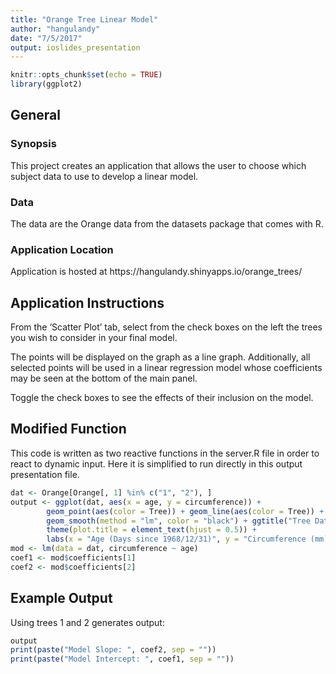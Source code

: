 ```yaml
---
title: "Orange Tree Linear Model"
author: "hangulandy"
date: "7/5/2017"
output: ioslides_presentation
---
```


```r
knitr::opts_chunk$set(echo = TRUE)
library(ggplot2)
```

## General

### Synopsis

This project creates an application that allows the user to choose which subject data to use to develop a linear model.

### Data 

The data are the Orange data from the datasets package that comes with R.

### Application Location

Application is hosted at https://hangulandy.shinyapps.io/orange_trees/

## Application Instructions

From the 'Scatter Plot' tab, select from the check boxes on the left the trees you wish to consider in your final model.

The points will be displayed on the graph as a line graph. Additionally, all selected points will be used in a linear regression model whose coefficients may be seen at the bottom of the main panel.

Toggle the check boxes to see the effects of their inclusion on the model.

## Modified Function

This code is written as two reactive functions in the server.R file in order to react to dynamic input.  Here it is simplified to run directly in this output presentation file.

```r
dat <- Orange[Orange[, 1] %in% c("1", "2"), ]
output <- ggplot(dat, aes(x = age, y = circumference)) + 
        geom_point(aes(color = Tree)) + geom_line(aes(color = Tree)) + 
        geom_smooth(method = "lm", color = "black") + ggtitle("Tree Data") + 
        theme(plot.title = element_text(hjust = 0.5)) + 
        labs(x = "Age (Days since 1968/12/31)", y = "Circumference (mm)")
mod <- lm(data = dat, circumference ~ age)
coef1 <- mod$coefficients[1]
coef2 <- mod$coefficients[2]
```

## Example Output

Using trees 1 and 2 generates output:

```r
output
print(paste("Model Slope: ", coef2, sep = ""))
print(paste("Model Intercept: ", coef1, sep = ""))
```

